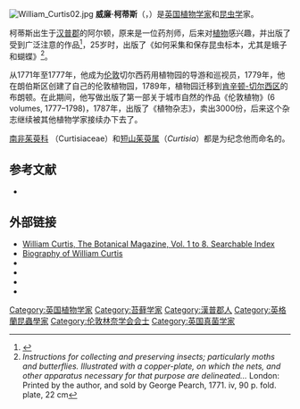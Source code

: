 [[Image:William_Curtis02.jpg|thumb]]
'''威廉·柯蒂斯'''（{{lang-en|'''William Curtis'''}}，{{bd|1746年|1月11日|1799年|7月7日|}}）是[[英国|英国]][[植物学家|植物学家]]和[[昆虫学|昆虫学]]家。 

柯蒂斯出生于[[汉普郡|汉普郡]]的阿尔顿，原来是一位药剂师，后来对[[植物|植物]]感兴趣，并出版了受到广泛注意的作品<ref>{{cite web  | url = http://www.library.umass.edu/spcoll/exhibits/herbal/curtis.htm  | title = William Curtis  | accessdate = 2007-09-01  | author =   | date =   | year =   | month =   | work = Herbals and insects  | publisher = University of Massachusetts  | quote = The scope of natural history changed dramatically in 18th century England under the influence of published works directed at amateurs.  | archive-url = https://web.archive.org/web/20080720150017/http://www.library.umass.edu/spcoll/exhibits/herbal/curtis.htm  | archive-date = 2008-07-20  | dead-url = yes  }}</ref>，25岁时，出版了《如何采集和保存昆虫标本，尤其是蛾子和蝴蝶》<ref>''Instructions for collecting and preserving insects; particularly moths and butterflies. Illustrated with a copper-plate, on which the nets, and other apparatus necessary for that purpose are delineated…'' 
London: Printed by the author, and sold by George Pearch, 1771. 
iv, 90 p. fold. plate, 22 cm</ref>。
 
从1771年至1777年，他成为[[伦敦|伦敦]]切尔西药用植物园的导游和巡视员，1779年，他在朗伯斯区创建了自己的伦敦植物园，1789年，植物园迁移到[[肯辛顿-切尔西区|肯辛顿-切尔西区]]的布朗顿。在此期间，他写做出版了第一部关于城市自然的作品《伦敦植物》(6 volumes, 1777–1798)，1787年，出版了《植物杂志》，卖出3000份，后来这个杂志继续被其他植物学家接续办下去了。 
   
[[南非茱萸科|南非茱萸科]] （Curtisiaceae）和[[短山茱萸属|短山茱萸属]]（''Curtisia''）都是为纪念他而命名的。 
{{植物命名人|Curtis|威廉·柯蒂斯}}

==参考文献==
{{Reflist}}
*{{cite web | url = http://www.kcl.ac.uk/depsta/iss/library/speccoll/exhibitions/botex/curtis.html | title = Case 3: William Curtis and The Botanical Magazine | accessdate = 2007-07-30 | author = Hugh Cahill | date = 2006-05-10 | work = Nature observed: The work of the botanical artist | publisher = King's College London | pages =  | language =  | quote = Flora Londinensis is one of the most beautiful and important botanical publications of the eighteenth century. | archive-date = 2007-07-15 | archive-url = https://web.archive.org/web/20070715131515/http://www.kcl.ac.uk/depsta/iss/library/speccoll/exhibitions/botex/curtis.html | dead-url = yes }}

==外部链接==
{{commons|William Curtis}}
*[http://www.beeskneez.com William Curtis, The Botanical Magazine, Vol. 1 to 8. Searchable Index] {{Wayback|url=http://www.beeskneez.com/ |date=20190522172942 }}
*[https://web.archive.org/web/20070928141402/http://www.mostlymaps.com/reference/Botanical/curtis-edwards.php Biography of William Curtis]
* {{cite book | author=Curtis, William | title=The Botanical Magazine, Vol. 1 | year=2006 | publisher=[[Project_Gutenberg|Project Gutenberg Literary Archive Foundation]] | url=http://www.gutenberg.org/etext/17198 | access-date=2009-03-12 | archive-date=2009-09-24 | archive-url=https://web.archive.org/web/20090924184049/http://www.gutenberg.org/etext/17198 | dead-url=no }}
* {{cite book | author=Curtis, William | title=The Botanical Magazine, Vol. 2 | url=http://www.gutenberg.org/etext/17531 | access-date=2009-03-12 | archive-date=2009-09-24 | archive-url=https://web.archive.org/web/20090924182715/http://www.gutenberg.org/etext/17531 | dead-url=no }}
* {{cite book | author=Curtis, William | title=The Botanical Magazine, Vol. 3 | url=http://www.gutenberg.org/etext/17672 | access-date=2009-03-12 | archive-date=2008-07-09 | archive-url=https://web.archive.org/web/20080709072820/http://www.gutenberg.org/etext/17672 | dead-url=no }}
* {{cite book | author=Curtis, William | title=The Botanical Magazine, Vol. 4 | url=http://www.gutenberg.org/etext/17979 | access-date=2009-03-12 | archive-date=2009-09-24 | archive-url=https://web.archive.org/web/20090924185455/http://www.gutenberg.org/etext/17979 | dead-url=no }}

{{Authority control}}
{{DEFAULTSORT:Curtis, William}}
[[Category:英国植物学家|Category:英国植物学家]]
[[Category:苔藓学家|Category:苔藓学家]]
[[Category:漢普郡人|Category:漢普郡人]]
[[Category:英格蘭昆蟲學家|Category:英格蘭昆蟲學家]]
[[Category:伦敦林奈学会会士|Category:伦敦林奈学会会士]]
[[Category:英国真菌学家|Category:英国真菌学家]]